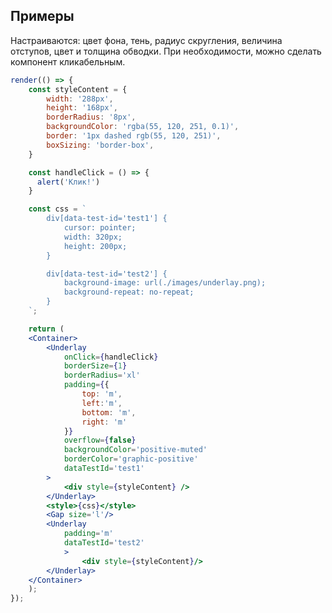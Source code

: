 ## Примеры

Настраиваются: цвет фона, тень, радиус скругления, величина отступов, цвет и толщина обводки.
При необходимости, можно сделать компонент кликабельным.

```jsx live
render(() => {
    const styleContent = {
        width: '288px',
        height: '168px',
        borderRadius: '8px',
        backgroundColor: 'rgba(55, 120, 251, 0.1)',
        border: '1px dashed rgb(55, 120, 251)',
        boxSizing: 'border-box',
    }

    const handleClick = () => {
      alert('Клик!')
    }

    const css = `
        div[data-test-id='test1'] {
            cursor: pointer;
            width: 320px;
            height: 200px;
        }

        div[data-test-id='test2'] {
            background-image: url(./images/underlay.png);
            background-repeat: no-repeat;
        }
    `;

    return (
    <Container>
        <Underlay
            onClick={handleClick}
            borderSize={1}
            borderRadius='xl'
            padding={{
                top: 'm',
                left:'m',
                bottom: 'm',
                right: 'm'
            }}
            overflow={false}
            backgroundColor='positive-muted'
            borderColor='graphic-positive'
            dataTestId='test1'
        >
            <div style={styleContent} />
        </Underlay>
        <style>{css}</style>
        <Gap size='l'/>
        <Underlay
            padding='m'
            dataTestId='test2'
            >
                <div style={styleContent}/>
        </Underlay>
    </Container>
    );
});
```
